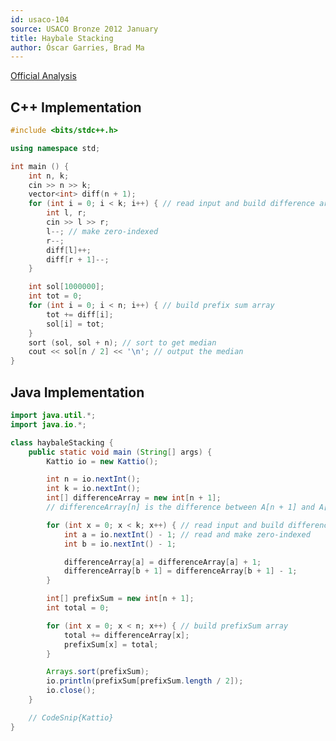 ```yaml
---
id: usaco-104
source: USACO Bronze 2012 January
title: Haybale Stacking
author: Óscar Garries, Brad Ma
---
```


[Official Analysis](http://www.usaco.org/current/data/sol_stacking.html)

<LanguageSection>
<CPPSection>

## C++ Implementation

```cpp
#include <bits/stdc++.h>

using namespace std;

int main () {
	int n, k;
	cin >> n >> k;
	vector<int> diff(n + 1);
	for (int i = 0; i < k; i++) { // read input and build difference array
		int l, r;
		cin >> l >> r;
		l--; // make zero-indexed
		r--;
		diff[l]++;
		diff[r + 1]--;
	}

	int sol[1000000];
	int tot = 0;
	for (int i = 0; i < n; i++) { // build prefix sum array
		tot += diff[i];
		sol[i] = tot;
	}
	sort (sol, sol + n); // sort to get median
	cout << sol[n / 2] << '\n'; // output the median
}
```

</CPPSection>
	
<JavaSection>

## Java Implementation

```java
import java.util.*;
import java.io.*;

class haybaleStacking {
	public static void main (String[] args) {
		Kattio io = new Kattio();

		int n = io.nextInt();
		int k = io.nextInt();
		int[] differenceArray = new int[n + 1]; 
		// differenceArray[n] is the difference between A[n + 1] and A[n]

		for (int x = 0; x < k; x++) { // read input and build differenceArray
			int a = io.nextInt() - 1; // read and make zero-indexed
			int b = io.nextInt() - 1;

			differenceArray[a] = differenceArray[a] + 1;
			differenceArray[b + 1] = differenceArray[b + 1] - 1;
		}

		int[] prefixSum = new int[n + 1];
		int total = 0;

		for (int x = 0; x < n; x++) { // build prefixSum array
			total += differenceArray[x];
			prefixSum[x] = total;
		}

		Arrays.sort(prefixSum);
		io.println(prefixSum[prefixSum.length / 2]);
		io.close();
	}

	// CodeSnip{Kattio}
}
```

</JavaSection>
	
</LanguageSection>
	

